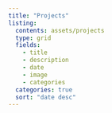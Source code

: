 ```yaml
---
title: "Projects"
listing:
  contents: assets/projects
  type: grid
  fields: 
    - title
    - description
    - date
    - image
    - categories
  categories: true
  sort: "date desc"
---
```

